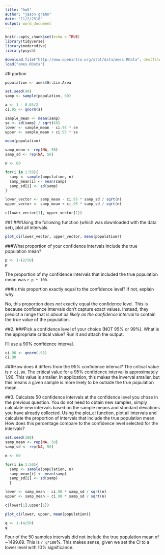 ```yaml
---
title: "hw5"
author: "jason grahn"
date: "11/2/2018"
output: word_document
---
```


```r
knitr::opts_chunk$set(echo = TRUE)
library(tidyverse)
library(moderndive)
library(psych)

download.file("http://www.openintro.org/stat/data/ames.RData", destfile = "ames.RData")
load("ames.RData")
```

#R portion
```r
population <- ames$Gr.Liv.Area

set.seed(40)
samp <- sample(population, 60)

a <- 1 - 0.05/2
ci.95 <- qnorm(a)

sample_mean <- mean(samp)
se <- sd(samp) / sqrt(60)
lower <- sample_mean - ci.95 * se
upper <- sample_mean + ci.95 * se

mean(population)

samp_mean <- rep(NA, 50)
samp_sd <- rep(NA, 50)

n <- 60

for(i in 1:50){
  samp <- sample(population, n) 
  samp_mean[i] <- mean(samp)    
  samp_sd[i] <- sd(samp)        
}

lower_vector <- samp_mean - ci.95 * samp_sd / sqrt(n) 
upper_vector <- samp_mean + ci.95 * samp_sd / sqrt(n)

c(lower_vector[1], upper_vector[1])

```


##1
###Using the following function (which was downloaded with the data set), plot all intervals. 
```r
plot_ci(lower_vector, upper_vector, mean(population))
```

###What proportion of your confidence intervals include the true population mean? 
```r
p <- 1-(2/50)
p
```

The proportion of my confidence intervals that included the true population mean was `r p * 100`.

###Is this proportion exactly equal to the confidence level? If not, explain why.

No, this proportion does _not_ exactly equal the confidence level. This is because confidence intervals don't capture exact values. Instead, they predict a range that is _about as likely as the confidence interval_ to contain the true value of the population.

##2. 
###Pick a confidence level of your choice (NOT 95% or 99%). What is the appropriate critical value? Run it and attach the output. 

I'll use a 90% confidence interval. 
```r
ci.90 <- qnorm(.95)
ci.90
```

###How does it differs from the 95% confidence interval?
The critical value is `r ci.90`. The critical value for a 95% confidence interval is approximately 1.96. This value is smaller. In application, this makes the inverval smaller, but this means a given sample is more likely to be outside the true population mean.


##3. Calculate 50 confidence intervals at the confidence level you chose in the previous question. You do not need to obtain new samples, simply calculate new intervals based on the sample means and standard deviations you have already collected. Using the plot_ci function, plot all intervals and calculate the proportion of intervals that include the true population mean. How does this percentage compare to the confidence level selected for the intervals?

```r
set.seed(300)
samp_mean <- rep(NA, 50)
samp_sd <- rep(NA, 50)

n <- 60

for(i in 1:50){
  samp <- sample(population, n)
  samp_mean[i] <- mean(samp)
  samp_sd[i] <- sd(samp)
  }

lower <- samp_mean - ci.90 * samp_sd / sqrt(n)
upper <- samp_mean + ci.90 * samp_sd / sqrt(n)

c(lower[1],upper[1])
```

```r
plot_ci(lower, upper, mean(population))
```

```r
q <- 1-(4/50)
q
```

Four of the 50 samples intervals did not include the true population mean of ~1499.69. This is `r q*100`%. This makes sense, given we set the CI to a lower level with 10% significance.